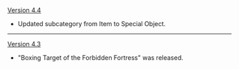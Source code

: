 {{Change History/Header}}
[[Version 4.4]]
* Updated subcategory from Item to Special Object.
----
[[Version 4.3]]
* "Boxing Target of the Forbidden Fortress" was released.